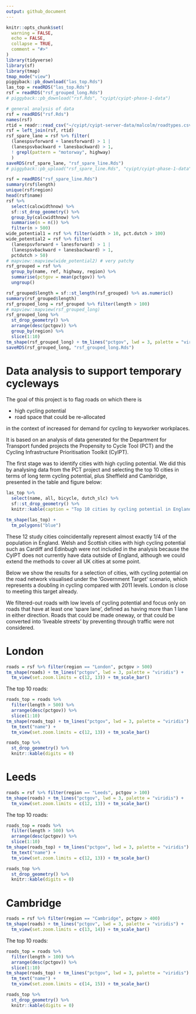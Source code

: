 ```yaml
---
output: github_document
---
```


<!-- README.md is generated from README.Rmd. Please edit that file -->

```r
knitr::opts_chunk$set(
  warning = FALSE,
  echo = FALSE,
  collapse = TRUE,
  comment = "#>"
)
library(tidyverse)
library(sf)
library(tmap)
tmap_mode("view")
piggyback::pb_download("las_top.Rds")
las_top = readRDS("las_top.Rds")
rsf = readRDS("rsf_grouped_long.Rds")
# piggyback::pb_download("rsf.Rds", "cyipt/cyipt-phase-1-data")
```

```r
# general analysis of data
rsf = readRDS("rsf.Rds")
names(rsf)
rtid = readr::read_csv("~/cyipt/cyipt-server-data/malcolm/roadtypes.csv")
rsf = left_join(rsf, rtid)
rsf_spare_lane = rsf %>% filter(
  (lanespsvforward + lanesforward) > 1 |
  (lanespsvbackward + lanesbackward) > 1,
  ! grepl(pattern = "motorway", highway)
  ) 
saveRDS(rsf_spare_lane, "rsf_spare_line.Rds")
# piggyback::pb_upload("rsf_spare_line.Rds", "cyipt/cyipt-phase-1-data")

rsf = readRDS("rsf_spare_line.Rds")
summary(rsf$length)
unique(rsf$region)
head(rsf$name)
rsf %>% 
  select(calcwidthnow) %>% 
  sf::st_drop_geometry() %>%
  group_by(calcwidthnow) %>% 
  summarise(n = n()) %>% 
  filter(n > 500)
wide_potential1 = rsf %>% filter(width > 10, pct.dutch > 100)
wide_potential2 = rsf %>% filter(
  (lanespsvforward + lanesforward) > 1 |
  (lanespsvbackward + lanesbackward) > 1,
  pctdutch > 50)
# mapview::mapview(wide_potential2) # very patchy
rsf_grouped = rsf %>% 
  group_by(name, ref, highway, region) %>% 
  summarise(pctgov = mean(pctgov)) %>% 
  ungroup()

rsf_grouped$length = sf::st_length(rsf_grouped) %>% as.numeric()
summary(rsf_grouped$length)
rsf_grouped_long = rsf_grouped %>% filter(length > 100)
# mapview::mapview(rsf_grouped_long)
rsf_grouped_long %>%
  st_drop_geometry() %>% 
  arrange(desc(pctgov)) %>%
  group_by(region) %>% 
  slice(1:10) 
tm_shape(rsf_grouped_long) + tm_lines("pctgov", lwd = 3, palette = "viridis")  
saveRDS(rsf_grouped_long, "rsf_grouped_long.Rds")
```


# Data analysis to support temporary cycleways

<!-- badges: start -->
<!-- badges: end -->

The goal of this project is to flag roads on which there is

- high cycling potential
- road space that could be re-allocated

in the context of increased for demand for cycling to keyworker workplaces.

It is based on an analysis of data generated for the Department for Transport funded projects the Propensity to Cycle Tool (PCT) and the Cycling Infrastructure Prioritisation Toolkit (CyIPT).

The first stage was to identify cities with high cycling potential.
We did this by analysing data from the PCT project and selecting the top 10 cities in terms of long term cycling potential, plus Sheffield and Cambridge, presented in the table and figure below:

```r
las_top %>% 
  select(name, all, bicycle, dutch_slc) %>% 
  sf::st_drop_geometry() %>%
  knitr::kable(caption = "Top 10 cities by cycling potential in England, with 'all' representing all commuters in the 2011 Census, 'bicycle' representing the number who cycled to work and 'dutch_slc' the number who could cycle to work under a 'Go Dutch' scenario of cycling uptake.")
```


```r
tm_shape(las_top) +
  tm_polygons("blue")
```

These 12 study cities coincidentally represent almost exactly 1/4 of the population in England.
Welsh and Scottish cities with high cycling potential such as Cardiff and Edinbugh were not included in the analysis because the CyIPT does not currently have data outside of England, although we could extend the methods to cover all UK cities at some point.

Below we show the results for a selection of cities, with cycling potential on the road network visualised under the 'Government Target' scenario, which represents a doubling in cycling compared with 2011 levels.
London is close to meeting this target already.

We filtered-out roads with low levels of cycling potential and focus only on roads that have at least one 'spare lane', defined as having more than 1 lane in either direction.
Roads that could be made oneway, or that could be converted into 'liveable streets' by preventing through traffic were not considered.


# London

```r
roads = rsf %>% filter(region == "London", pctgov > 500)
tm_shape(roads) + tm_lines("pctgov", lwd = 3, palette = "viridis") +
  tm_view(set.zoom.limits = c(12, 13)) + tm_scale_bar()
```

The top 10 roads:

```r
roads_top = roads %>%
  filter(length > 500) %>% 
  arrange(desc(pctgov)) %>%
  slice(1:10) 
tm_shape(roads_top) + tm_lines("pctgov", lwd = 3, palette = "viridis") +
  tm_text("name") +
  tm_view(set.zoom.limits = c(12, 13)) + tm_scale_bar()

roads_top %>%
  st_drop_geometry() %>% 
  knitr::kable(digits = 0)
```




# Leeds

```r
roads = rsf %>% filter(region == "Leeds", pctgov > 100)
tm_shape(roads) + tm_lines("pctgov", lwd = 3, palette = "viridis") +
  tm_view(set.zoom.limits = c(12, 13)) + tm_scale_bar()
```

The top 10 roads:

```r
roads_top = roads %>%
  filter(length > 500) %>% 
  arrange(desc(pctgov)) %>%
  slice(1:10) 
tm_shape(roads_top) + tm_lines("pctgov", lwd = 3, palette = "viridis") +
  tm_text("name") +
  tm_view(set.zoom.limits = c(12, 13)) + tm_scale_bar()

roads_top %>%
  st_drop_geometry() %>% 
  knitr::kable(digits = 0)
```

# Cambridge

```r
roads = rsf %>% filter(region == "Cambridge", pctgov > 400)
tm_shape(roads) + tm_lines("pctgov", lwd = 3, palette = "viridis") +
  tm_view(set.zoom.limits = c(13, 14)) + tm_scale_bar()
```

The top 10 roads:

```r
roads_top = roads %>%
  filter(length > 100) %>% 
  arrange(desc(pctgov)) %>%
  slice(1:10) 
tm_shape(roads_top) + tm_lines("pctgov", lwd = 3, palette = "viridis") +
  tm_text("name") +
  tm_view(set.zoom.limits = c(14, 15)) + tm_scale_bar()

roads_top %>%
  st_drop_geometry() %>% 
  knitr::kable(digits = 0)
```
